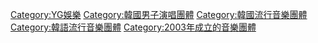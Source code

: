 {{Catmore}}

[[Category:YG娛樂|Category:YG娛樂]]
[[Category:韓國男子演唱團體|Category:韓國男子演唱團體]]
[[Category:韓國流行音樂團體|Category:韓國流行音樂團體]]
[[Category:韓語流行音樂團體|Category:韓語流行音樂團體]]
[[Category:2003年成立的音樂團體|Category:2003年成立的音樂團體]]